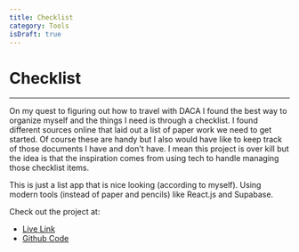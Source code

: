 ```yaml
---
title: Checklist
category: Tools
isDraft: true
---
```


# Checklist

***

On my quest to figuring out how to travel with DACA I found the best way to organize myself and the things I need is through a checklist. I found different sources online that laid out a list of paper work we need to get started. Of course these are handy but I also would have like to keep track of those documents I have and don't have. I mean this project is over kill but the idea is that the inspiration comes from using tech to handle managing those checklist items.

This is just a list app that is nice looking (according to myself). Using modern tools (instead of paper and pencils) like React.js and Supabase.

Check out the project at:

* [Live Link](https://project.azulrojo.com/checklist)
* [Github Code](https://github.com/azul-rojo/checklist)
